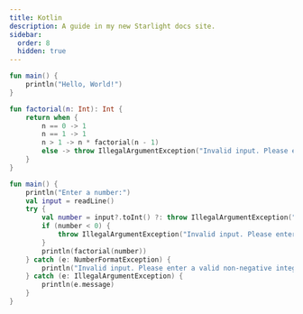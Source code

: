 ```yaml
---
title: Kotlin
description: A guide in my new Starlight docs site.
sidebar:
  order: 8
  hidden: true
---
```



<div class="not-content">
  <YouTube id="https://www.youtube.com/watch?v=xT8oP0wy-A0&t=12s" />
</div>

```kotlin
fun main() {
    println("Hello, World!")
}
```

```kotlin
fun factorial(n: Int): Int {
    return when {
        n == 0 -> 1
        n == 1 -> 1
        n > 1 -> n * factorial(n - 1)
        else -> throw IllegalArgumentException("Invalid input. Please enter a non-negative integer.")
    }
}

fun main() {
    println("Enter a number:")
    val input = readLine()
    try {
        val number = input?.toInt() ?: throw IllegalArgumentException("Invalid input. Please enter a valid non-negative integer.")
        if (number < 0) {
            throw IllegalArgumentException("Invalid input. Please enter a non-negative integer.")
        }
        println(factorial(number))
    } catch (e: NumberFormatException) {
        println("Invalid input. Please enter a valid non-negative integer.")
    } catch (e: IllegalArgumentException) {
        println(e.message)
    }
}
```
